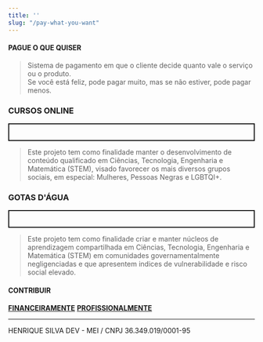 ```yaml
---
title: ''
slug: "/pay-what-you-want"
---
```


#### PAGUE O QUE QUISER

<blockquote>  
    Sistema de pagamento em que o cliente decide quanto vale o serviço ou o produto. <br />
    Se você está feliz, pode pagar muito, mas se não estiver, pode pagar menos.
  </blockquote> 

### CURSOS ONLINE

<p style="border: 2px solid; padding: 1rem">
  <blockquote>  
    Este projeto tem como finalidade manter o desenvolvimento de conteúdo qualificado em 
    Ciências, Tecnologia, Engenharia e Matemática (STEM), visado favorecer os mais diversos grupos 
    sociais, em especial: Mulheres, Pessoas Negras e LGBTQI+.
 </blockquote>  
</p>

### GOTAS D'ÁGUA

<p style="border: 2px solid; padding: 1rem">
  <blockquote>
    Este projeto tem como finalidade criar e manter núcleos de aprendizagem compartilhada em Ciências, Tecnologia, 
    Engenharia e Matemática (STEM) em comunidades governamentalmente negligenciadas e que apresentem indices
    de vulnerabilidade e risco social elevado. <br />
  </blockquote>  
</p>

#### CONTRIBUIR

[**FINANCEIRAMENTE**](https://nubank.com.br/pagar/9ifs7/C6JdIWea8E)
[**PROFISSIONALMENTE**](https://contato185397.typeform.com/to/y8QNwW)

<hr />
HENRIQUE SILVA DEV - MEI / CNPJ 36.349.019/0001-95